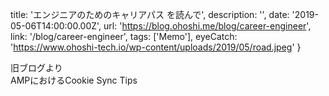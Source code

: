   title: 'エンジニアのためのキャリアパス を読んで',
  description: '',
  date: '2019-05-06T14:00:00.00Z',
  url: 'https://blog.ohoshi.me/blog/career-engineer',
  link: '/blog/career-engineer',
  tags: ['Memo'],
  eyeCatch: 'https://www.ohoshi-tech.io/wp-content/uploads/2019/05/road.jpeg'
}

旧ブログより  
AMPにおけるCookie Sync Tips
